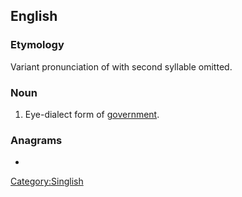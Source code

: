 ==English==

===Etymology===
Variant pronunciation of {{m|en|government}} with second syllable omitted.

===Noun===
{{en-noun}}

# {{lb|en|Singapore|informal}} Eye-dialect form of [[government]].

===Anagrams===
* {{l|en|Meghan}}

[[Category:Singlish]]